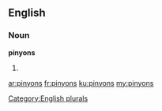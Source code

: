 ==English==

===Noun===
'''pinyons'''

# {{plural of|[[pinyon]]}}

[[Category:English plurals]]

[[ar:pinyons]]
[[fr:pinyons]]
[[ku:pinyons]]
[[my:pinyons]]